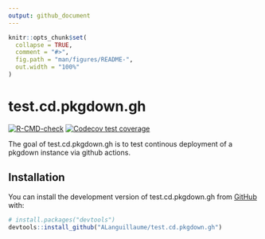 ```yaml
---
output: github_document
---
```


<!-- README.md is generated from README.Rmd. Please edit that file -->

```r
knitr::opts_chunk$set(
  collapse = TRUE,
  comment = "#>",
  fig.path = "man/figures/README-",
  out.width = "100%"
)
```

# test.cd.pkgdown.gh

<!-- badges: start -->
[![R-CMD-check](https://github.com/ALanguillaume/test.cd.pkgdown.gh/actions/workflows/R-CMD-check.yaml/badge.svg)](https://github.com/ALanguillaume/test.cd.pkgdown.gh/actions/workflows/R-CMD-check.yaml)
[![Codecov test coverage](https://codecov.io/gh/ALanguillaume/test.cd.pkgdown.gh/branch/main/graph/badge.svg)](https://app.codecov.io/gh/ALanguillaume/test.cd.pkgdown.gh?branch=main)
<!-- badges: end -->

The goal of test.cd.pkgdown.gh is to test continous deployment of a pkgdown instance via github actions.

## Installation

You can install the development version of test.cd.pkgdown.gh from [GitHub](https://github.com/) with:

``` r
# install.packages("devtools")
devtools::install_github("ALanguillaume/test.cd.pkgdown.gh")
```
